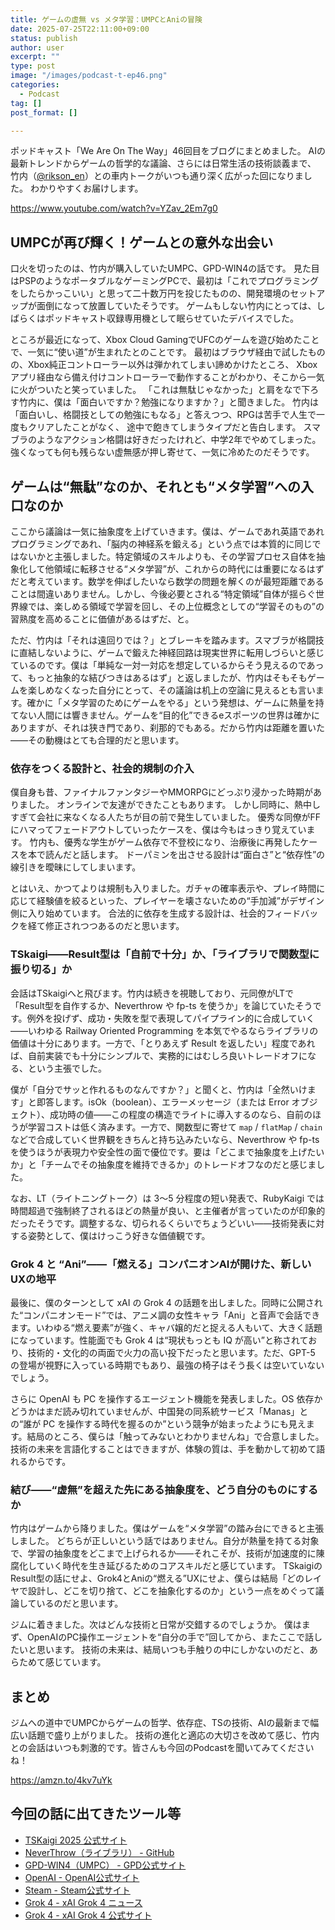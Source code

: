 ```yaml
---
title: ゲームの虚無 vs メタ学習：UMPCとAniの冒険
date: 2025-07-25T22:11:00+09:00
status: publish
author: user
excerpt: ""
type: post
image: "/images/podcast-t-ep46.png"
categories:
  - Podcast
tag: []
post_format: []

---
```


ポッドキャスト「We Are On The Way」46回目をブログにまとめました。
AIの最新トレンドからゲームの哲学的な議論、さらには日常生活の技術談義まで、
竹内（[@rikson_en](https://x.com/rikson_en)）との車内トークがいつも通り深く広がった回になりました。
わかりやすくお届けします。

https://www.youtube.com/watch?v=YZav_2Em7g0


## UMPCが再び輝く！ゲームとの意外な出会い

口火を切ったのは、竹内が購入していたUMPC、GPD-WIN4の話です。
見た目はPSPのようなポータブルなゲーミングPCで、最初は「これでプログラミングをしたらかっこいい」と思って二十数万円を投じたものの、開発環境のセットアップが面倒になって放置していたそうです。
ゲームもしない竹内にとっては、しばらくはポッドキャスト収録専用機として眠らせていたデバイスでした。

ところが最近になって、Xbox Cloud GamingでUFCのゲームを遊び始めたことで、一気に“使い道”が生まれたとのことです。
最初はブラウザ経由で試したものの、Xbox純正コントローラー以外は弾かれてしまい諦めかけたところ、
Xboxアプリ経由なら備え付けコントローラーで動作することがわかり、そこから一気に火がついたと笑っていました。
「これは無駄じゃなかった」と肩をなで下ろす竹内に、僕は「面白いですか？勉強になりますか？」と聞きました。
竹内は「面白いし、格闘技としての勉強にもなる」と答えつつ、RPGは苦手で人生で一度もクリアしたことがなく、
途中で飽きてしまうタイプだと告白します。
スマブラのようなアクション格闘は好きだったけれど、中学2年でやめてしまった。
強くなっても何も残らない虚無感が押し寄せて、一気に冷めたのだそうです。


## ゲームは“無駄”なのか、それとも“メタ学習”への入口なのか

ここから議論は一気に抽象度を上げていきます。僕は、ゲームであれ英語であれプログラミングであれ、「脳内の神経系を鍛える」という点では本質的に同じではないかと主張しました。特定領域のスキルよりも、その学習プロセス自体を抽象化して他領域に転移させる“メタ学習”が、これからの時代には重要になるはずだと考えています。数学を伸ばしたいなら数学の問題を解くのが最短距離であることは間違いありません。しかし、今後必要とされる“特定領域”自体が揺らぐ世界線では、楽しめる領域で学習を回し、その上位概念としての“学習そのもの”の習熟度を高めることに価値があるはずだ、と。

ただ、竹内は「それは遠回りでは？」とブレーキを踏みます。スマブラが格闘技に直結しないように、ゲームで鍛えた神経回路は現実世界に転用しづらいと感じているのです。僕は「単純な一対一対応を想定しているからそう見えるのであって、もっと抽象的な結びつきはあるはず」と返しましたが、竹内はそもそもゲームを楽しめなくなった自分にとって、その議論は机上の空論に見えるとも言います。確かに「メタ学習のためにゲームをやる」という発想は、ゲームに熱量を持てない人間には響きません。ゲームを“目的化”できるeスポーツの世界は確かにありますが、それは狭き門であり、刹那的でもある。だから竹内は距離を置いた――その動機はとても合理的だと思います。


### 依存をつくる設計と、社会的規制の介入

僕自身も昔、ファイナルファンタジーやMMORPGにどっぷり浸かった時期がありました。
オンラインで友達ができたこともあります。
しかし同時に、熱中しすぎて会社に来なくなる人たちが目の前で発生していました。
優秀な同僚がFFにハマってフェードアウトしていったケースを、僕は今もはっきり覚えています。
竹内も、優秀な学生がゲーム依存で不登校になり、治療後に再発したケースを本で読んだと話します。
ドーパミンを出させる設計は“面白さ”と“依存性”の線引きを曖昧にしてしまいます。

とはいえ、かつてよりは規制も入りました。ガチャの確率表示や、プレイ時間に応じて経験値を絞るといった、プレイヤーを壊さないための“手加減”がデザイン側に入り始めています。
合法的に依存を生成する設計は、社会的フィードバックを経て修正されつつあるのだと思います。

### TSkaigi――Result型は「自前で十分」か、「ライブラリで関数型に振り切る」か

会話はTSkaigiへと飛びます。竹内は続きを視聴しており、元同僚がLTで「Result型を自作するか、Neverthrow や fp-ts を使うか」を論じていたそうです。例外を投げず、成功・失敗を型で表現してパイプライン的に合成していく――いわゆる Railway Oriented Programming を本気でやるならライブラリの価値は十分にあります。一方で、「とりあえず Result を返したい」程度であれば、自前実装でも十分にシンプルで、実務的にはむしろ良いトレードオフになる、という主張でした。

僕が「自分でサッと作れるものなんですか？」と聞くと、竹内は「全然いけます」と即答します。isOk（boolean）、エラーメッセージ（または Error オブジェクト）、成功時の値――この程度の構造でライトに導入するのなら、自前のほうが学習コストは低く済みます。一方で、関数型に寄せて `map` / `flatMap` / `chain` などで合成していく世界観をきちんと持ち込みたいなら、Neverthrow や fp-ts を使うほうが表現力や安全性の面で優位です。要は「どこまで抽象度を上げたいか」と「チームでその抽象度を維持できるか」のトレードオフなのだと感じました。

なお、LT（ライトニングトーク）は 3〜5 分程度の短い発表で、RubyKaigi では時間超過で強制終了されるほどの熱量が良い、と主催者が言っていたのが印象的だったそうです。調整するな、切られるくらいでちょうどいい――技術発表に対する姿勢として、僕はけっこう好きな価値観です。

### Grok 4 と “Ani”――「燃える」コンパニオンAIが開けた、新しいUXの地平

最後に、僕のターンとして xAI の Grok 4 の話題を出しました。同時に公開された“コンパニオンモード”では、アニメ調の女性キャラ「Ani」と音声で会話できます。いわゆる“燃え要素”が強く、キャバ嬢的だと捉える人もいて、大きく話題になっています。性能面でも Grok 4 は“現状もっとも IQ が高い”と称されており、技術的・文化的の両面で火力の高い投下だったと思います。ただ、GPT-5 の登場が視野に入っている時期でもあり、最強の椅子はそう長くは空いていないでしょう。

さらに OpenAI も PC を操作するエージェント機能を発表しました。OS 依存かどうかはまだ読み切れていませんが、中国発の同系統サービス「Manas」との“誰が PC を操作する時代を握るのか”という競争が始まったようにも見えます。結局のところ、僕らは「触ってみないとわかりませんね」で合意しました。技術の未来を言語化することはできますが、体験の質は、手を動かして初めて語れるからです。

### 結び――“虚無”を超えた先にある抽象度を、どう自分のものにするか

竹内はゲームから降りました。僕はゲームを“メタ学習”の踏み台にできると主張しました。
どちらが正しいという話ではありません。自分が熱量を持てる対象で、学習の抽象度をどこまで上げられるか――それこそが、技術が加速度的に陳腐化していく時代を生き延びるためのコアスキルだと感じています。
TSkaigiのResult型の話にせよ、Grok4とAniの“燃える”UXにせよ、僕らは結局「どのレイヤで設計し、どこを切り捨て、どこを抽象化するのか」という一点をめぐって議論しているのだと思います。

ジムに着きました。次はどんな技術と日常が交錯するのでしょうか。
僕はまず、OpenAIのPC操作エージェントを“自分の手で”回してから、またここで話したいと思います。
技術の未来は、結局いつも手触りの中にしかないのだと、あらためて感じています。


## まとめ
ジムへの道中でUMPCからゲームの哲学、依存症、TSの技術、AIの最新まで幅広い話題で盛り上がりました。
技術の進化と適応の大切さを改めて感じ、竹内との会話はいつも刺激的です。皆さんも今回のPodcastを聞いてみてくださいね！

https://amzn.to/4kv7uYk

## 今回の話に出てきたツール等

* [TSKaigi 2025 公式サイト](https://2025.tskaigi.org/)
* [NeverThrow（ライブラリ） - GitHub](https://github.com/supermacro/neverthrow)
* [GPD-WIN4（UMPC） - GPD公式サイト](https://gpd.hk/gpdwin42025)
* [OpenAI - OpenAI公式サイト](https://openai.com/)
* [Steam - Steam公式サイト](https://store.steampowered.com/)
* [Grok 4 - xAI Grok 4 ニュース](https://x.ai/news/grok-4)
* [Grok 4 - xAI Grok 4 公式サイト](https://x.ai/grok-4)






